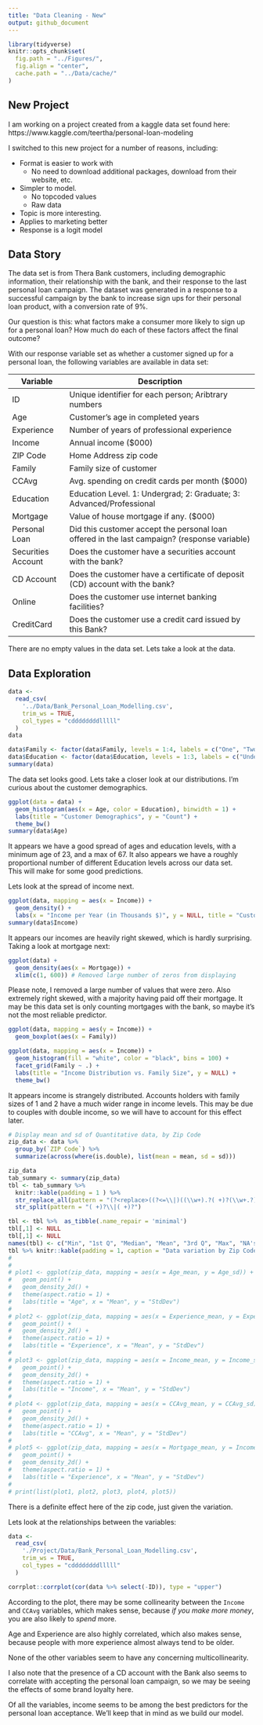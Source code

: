 ```yaml
---
title: "Data Cleaning - New"
output: github_document
---
```


```r
library(tidyverse)
knitr::opts_chunk$set(
  fig.path = "../Figures/",
  fig.align = "center",
  cache.path = "../Data/cache/"
)
```

## New Project

I am working on a project created from a kaggle data set found here: https://www.kaggle.com/teertha/personal-loan-modeling

I switched to this new project for a number of reasons, including:

* Format is easier to work with
  * No need to download additional packages, download from their website, etc.
* Simpler to model.
  * No topcoded values
  * Raw data
* Topic is more interesting.
* Applies to marketing better
* Response is a logit model

## Data Story

The data set is from Thera Bank customers, including 
demographic information, 
their relationship with the bank, and 
their response to the last personal loan campaign. 
The dataset was generated in a response to a successful campaign by the bank
to increase sign ups for their personal loan product, with a conversion rate of 9%.

Our question is this: what factors make a consumer more likely to sign up for a personal loan?
How much do each of these factors affect the final outcome?

With our response variable set as whether a customer signed up for a personal loan,
the following variables are available in data set:

Variable          | Description
------------------|------------------------------------------------------------
ID                | Unique identifier for each person; Aribtrary numbers
Age               | Customer's age in completed years
Experience        | Number of years of professional experience
Income            | Annual income ($000)
ZIP Code          | Home Address zip code
Family            | Family size of customer
CCAvg             | Avg. spending on credit cards per month ($000)
Education         | Education Level. 1: Undergrad; 2: Graduate; 3: Advanced/Professional
Mortgage          | Value of house mortgage if any. ($000)
Personal Loan     | Did this customer accept the personal loan offered in the last campaign? (response variable)
Securities Account| Does the customer have a securities account with the bank?
CD Account        | Does the customer have a certificate of deposit (CD) account with the bank?
Online            | Does the customer use internet banking facilities?
CreditCard        | Does the customer use a credit card issued by this Bank?

There are no empty values in the data set.  Lets take a look at the data.

## Data Exploration

```r
data <-
  read_csv(
    '../Data/Bank_Personal_Loan_Modelling.csv',
    trim_ws = TRUE,
    col_types = "cddddddddlllll"
  )     
data

data$Family <- factor(data$Family, levels = 1:4, labels = c("One", "Two", "Three", "Four"))
data$Education <- factor(data$Education, levels = 1:3, labels = c("Undergraduate", "Graduate", "Advanced/Professional"))
summary(data)
```

The data set looks good.  Lets take a closer look at our distributions. 
I'm curious about the customer demographics.

```r
ggplot(data = data) +
  geom_histogram(aes(x = Age, color = Education), binwidth = 1) + 
  labs(title = "Customer Demographics", y = "Count") +
  theme_bw()
summary(data$Age)
```

It appears we have a good spread of ages and education levels, 
with a minimum age of 23, 
and a max of 67. 
It also appears we have a roughly proportional number of different Education levels 
across our data set.  
This will make for some good predictions.

Lets look at the spread of income next.

```r
ggplot(data, mapping = aes(x = Income)) +
  geom_density() +
  labs(x = "Income per Year (in Thousands $)", y = NULL, title = "Customer Income")
summary(data$Income)
```
It appears our incomes are heavily right skewed, which is hardly surprising. 
Taking a look at mortgage next:

```r
ggplot(data) +
  geom_density(aes(x = Mortgage)) +
  xlim(c(1, 600)) # Removed large number of zeros from displaying
```
Please note, I removed a large number of values that were zero. 
Also extremely right skewed, with a majority having paid off their mortgage. 
It may be this data set is only counting mortgages with the bank, 
so maybe it's not the most reliable predictor.

```r
ggplot(data, mapping = aes(y = Income)) +
  geom_boxplot(aes(x = Family))

ggplot(data, mapping = aes(x = Income)) +
  geom_histogram(fill = "white", color = "black", bins = 100) +
  facet_grid(Family ~ .) +
  labs(title = "Income Distribution vs. Family Size", y = NULL) +
  theme_bw()
```

It appears income is strangely distributed. Accounts holders with family sizes of
1 and 2 have a much wider range in income levels. 
This may be due to couples with double income, so we will have to account for this effect later.

```r
# Display mean and sd of Quantitative data, by Zip Code
zip_data <- data %>%
  group_by(`ZIP Code`) %>%
  summarize(across(where(is.double), list(mean = mean, sd = sd)))

zip_data
tab_summary <- summary(zip_data)
tbl <- tab_summary %>% 
  knitr::kable(padding = 1 ) %>%
  str_replace_all(pattern = "(?<replace>((?<=\\|)((\\w+).?( +)?(\\w+.?)?( +)?:( +)?)))", replacement = " ") %>% 
  str_split(pattern = "( +)?\\|( +)?")

tbl <- tbl %>%  as_tibble(.name_repair = 'minimal')
tbl[,1] <- NULL
tbl[,1] <- NULL
names(tbl) <- c("Min", "1st Q", "Median", "Mean", "3rd Q", "Max", "NA's")
tbl %>% knitr::kable(padding = 1, caption = "Data variation by Zip Code")
# 
# 
# plot1 <- ggplot(zip_data, mapping = aes(x = Age_mean, y = Age_sd)) +
#   geom_point() +
#   geom_density_2d() +
#   theme(aspect.ratio = 1) +
#   labs(title = "Age", x = "Mean", y = "StdDev")
# 
# plot2 <- ggplot(zip_data, mapping = aes(x = Experience_mean, y = Experience_sd)) +
#   geom_point() +
#   geom_density_2d() +
#   theme(aspect.ratio = 1) +
#   labs(title = "Experience", x = "Mean", y = "StdDev")
# 
# plot3 <- ggplot(zip_data, mapping = aes(x = Income_mean, y = Income_sd)) +
#   geom_point() +
#   geom_density_2d() +
#   theme(aspect.ratio = 1) +
#   labs(title = "Income", x = "Mean", y = "StdDev")
# 
# plot4 <- ggplot(zip_data, mapping = aes(x = CCAvg_mean, y = CCAvg_sd)) +
#   geom_point() +
#   geom_density_2d() +
#   theme(aspect.ratio = 1) +
#   labs(title = "CCAvg", x = "Mean", y = "StdDev")
# 
# plot5 <- ggplot(zip_data, mapping = aes(x = Mortgage_mean, y = Income_sd)) +
#   geom_point() +
#   geom_density_2d() +
#   theme(aspect.ratio = 1) +
#   labs(title = "Experience", x = "Mean", y = "StdDev")
# 
# print(list(plot1, plot2, plot3, plot4, plot5))
```
There is a definite effect here of the zip code, just given the variation.


Lets look at the relationships between the variables:

```r
data <-
  read_csv(
    './Project/Data/Bank_Personal_Loan_Modelling.csv',
    trim_ws = TRUE,
    col_types = "cddddddddlllll"
  ) 

corrplot::corrplot(cor(data %>% select(-ID)), type = "upper")
```
According to the plot, 
there may be some collinearity between the `Income` and `CCAvg` variables,
which makes sense, 
because *if you make more money*, you are also likely to *spend* more.

Age and Experience are also highly correlated, which also makes sense, 
because people with more experience almost always tend to be older.

None of the other variables seem to have any concerning multicollinearity.

I also note that the presence of a CD account with the Bank also seems to 
correlate with accepting the personal loan campaign, 
so we may be seeing the effects of some brand loyalty here.

Of all the variables, income seems to be among the best predictors 
for the personal loan acceptance. We'll keep that in mind as we build our model.
